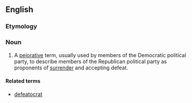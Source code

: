 ==English==

===Etymology===
{{blend|defeat|Republican|lang=en}}

===Noun===
{{en-noun}}

# {{lb|en|US}} A [[pejorative]] term, usually used by members of the Democratic political party, to describe members of the Republican political party as proponents of [[surrender]] and accepting defeat.

====Related terms====
* [[defeatocrat]]